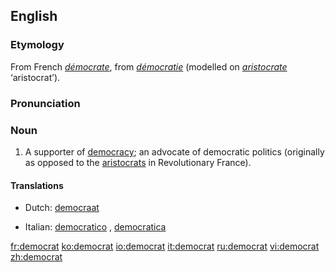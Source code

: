 {{see|Democrat}}
==English==
===Etymology===
From French ''[[démocrate]]'', from ''[[démocratie]]'' (modelled on ''[[aristocrate]]'' ‘aristocrat’).

===Pronunciation===
{{IPA|/ˈdɛməkræt/}}

===Noun===
{{en-noun}}

# A supporter of [[democracy]]; an advocate of democratic politics (originally as opposed to the [[aristocrats]] in Revolutionary France).

====Translations====
{{top}}
*Dutch: [[democraat]] {{m}}
{{mid}}
*Italian: [[democratico]] {{m}}, [[democratica]] {{f}}
{{bottom}}

[[fr:democrat]]
[[ko:democrat]]
[[io:democrat]]
[[it:democrat]]
[[ru:democrat]]
[[vi:democrat]]
[[zh:democrat]]